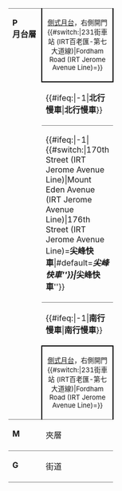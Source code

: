 {|cellspacing=0 cellpadding=3
|style="border-top:solid 1px gray;border-bottom:solid 1px gray;vertical-align:top;" width=50 rowspan=5|'''P<br>月台層'''
|style="border-top:solid 1px gray;border-right:solid 2px black;border-left:solid 2px black;border-bottom:solid 2px black;text-align:center;" colspan=2|<small>[[側式月台]]，右側開門 {{#switch:{{PAGENAME}}|231街車站 (IRT百老匯-第七大道線)|Fordham Road (IRT Jerome Avenue Line)={{access icon}}}}</small>
|-
|style="border-bottom:solid 1px gray;" width=100|{{#ifeq:{{Str find|{{SUBJECTPAGENAME}}|IRT百老匯-第七大道線}}|-1|<span style="color:#{{NYCS color|green}}">'''北行慢車'''</span>|<span style="color:#{{NYCS color|red}}">'''北行慢車'''</span>}}
|style="border-bottom:solid 1px gray;" width=400|{{arrow|L}} {{#ifeq:{{Str find|{{SUBJECTPAGENAME}}|IRT百老匯-第七大道線}}|-1|{{#ifeq:{{Str find|{{PAGENAME}}|167街}}|-1|{{rint|newyork|4}} toward [[Woodlawn (IRT Jerome Avenue Line)|Woodlawn]] <small>({{NYCS Platform Layout IRT Jerome Avenue Line/previous|{{{prev|}}}}})</small>|{{rint|newyork|4}} toward [[Woodlawn (IRT Jerome Avenue Line)|Woodlawn]] <small>({{NYCS Platform Layout IRT Jerome Avenue Line/previous|{{{prev|}}}}})</small><br>← {{rint|newyork|4}} toward [[Burnside Avenue (IRT Jerome Avenue Line)|Burnside Avenue]] (select rush hour trips) <small>(Terminus)</small>}}|{{#ifeq:{{Str find|{{PAGENAME}}|238街}}|-1|[[File:NYCS-bull-trans-1.svg|纽约地铁1号线|20px]] 往[[范科特蘭公園-242街車站 (IRT百老匯-第七大道線)|范科特蘭公園-242街]]<small>（{{NYCS Platform Layout IRT Jerome Avenue Line/previous|{{{prev|}}}}}）</small>|[[File:NYCS-bull-trans-1.svg|纽约地铁1号线|20px]] 往[[范科特蘭公園-242街車站 (IRT百老匯-第七大道線)|范科特蘭公園-242街]]<small>（{{NYCS Platform Layout IRT Jerome Avenue Line/previous|{{{prev|}}}}}）</small><br>{{arrow|L}} [[File:NYCS-bull-trans-1.svg|纽约地铁1号线|20px]] 總站軌道（部分尖峰時段列車）}}}}
|-
|style="border-bottom:solid 1px gray;" width=100|{{#ifeq:{{Str find|{{SUBJECTPAGENAME}}|IRT百老匯-第七大道線}}|-1|{{#switch:{{FULLPAGENAME}}|170th Street (IRT Jerome Avenue Line)|Mount Eden Avenue (IRT Jerome Avenue Line)|176th Street (IRT Jerome Avenue Line)=<span style="color:#{{NYCS color|green}}">'''尖峰快車'''</span>|#default='''''尖峰快車'''''}}|<span style="color:#{{NYCS color|black}}">'''''尖峰快車'''''</span>}}
|style="border-bottom:solid 1px gray;" width=400|{{#switch:{{FULLPAGENAME}}|170th Street (IRT Jerome Avenue Line)|Mount Eden Avenue (IRT Jerome Avenue Line)|176th Street (IRT Jerome Avenue Line)=← {{rint|newyork|4}} does not stop here (select rush hour trips) |#default=<span style="color:white">→</span>不停靠}}
|-
|{{#ifeq:{{Str find|{{SUBJECTPAGENAME}}|IRT百老匯-第七大道線}}|-1|<span style="color:#{{NYCS color|green}}">'''南行慢車'''</span>|<span style="color:#{{NYCS color|red}}">'''南行慢車'''</span>}}
|{{arrow|R}} {{#ifeq:{{Str find|{{SUBJECTPAGENAME}}|IRT百老匯-第七大道線}}|-1|{{rint|newyork|4}} toward [[Crown Heights–Utica Avenue (IRT Eastern Parkway Line)|Crown Heights–Utica Avenue]] ([[New Lots Avenue (IRT New Lots Line)|New Lots Avenue]] late nights) <small>({{NYCS Platform Layout IRT Jerome Avenue Line/next|{{{next|}}}}})</small>|[[File:NYCS-bull-trans-1.svg|纽约地铁1号线|20px]] 往[[南碼頭-白廳街車站|南碼頭]]<small>（{{NYCS Platform Layout IRT Jerome Avenue Line/next|{{{next|}}}}}）</small>}}  →
|-
|style="border-bottom:solid 1px gray;border-top:solid 2px black;border-right:solid 2px black;border-left:solid 2px black;text-align:center;" colspan=2|<small>[[側式月台]]，右側開門 {{#switch:{{PAGENAME}}|231街車站 (IRT百老匯-第七大道線)|Fordham Road (IRT Jerome Avenue Line)={{access icon}}}}</small>
|-
| style="vertical-align:top;" |'''M'''
| style="vertical-align:top;" |夾層
| style="vertical-align:top;" |往出入口、車站詢問處、MetroCard自動售票機<br>{{NYCS Platform Layout access}}
|-
|style="border-top:solid 1px gray;border-bottom:solid 1px gray;vertical-align:top;" width=50|'''G'''
|style="border-top:solid 1px gray;border-bottom:solid 1px gray;vertical-align:top;" width=100|街道
|style="border-top:solid 1px gray;border-bottom:solid 1px gray;vertical-align:top;" width=400|出入口
|}